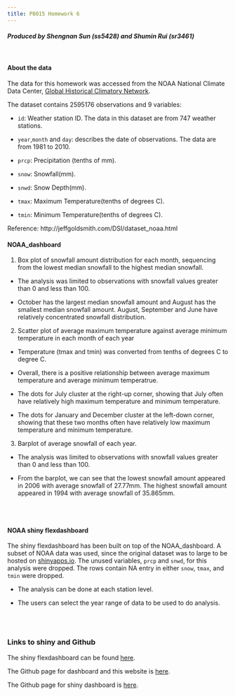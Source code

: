 ```yaml
---
title: P8015 Homework 6 
---
```

#### _Produced by Shengnan Sun (ss5428) and Shumin Rui (sr3461)_

\  
\  
\  

#### About the data  
The data for this homework was accessed from the NOAA National Climate Data Center, [Global Historical Climatory Network](https://data.nodc.noaa.gov/cgi-bin/iso?id=gov.noaa.ncdc:C00861).

The dataset contains 2595176 observations and 9 variables:

* `id`: Weather station ID. The data in this dataset are from 747 weather stations.

* `year`,`month` and `day`: describes the date of observations. The data are from 1981 to 2010.

* `prcp`: Precipitation (tenths of mm).

* `snow`: Snowfall(mm).

* `snwd`: Snow Depth(mm).

* `tmax`: Maximum Temperature(tenths of degrees C).

* `tmin`: Minimum Temperature(tenths of degrees C).

Reference: http://jeffgoldsmith.com/DSI/dataset_noaa.html

#### NOAA_dashboard

1. Box plot of snowfall amount distribution for each month, sequencing from the lowest median snowfall to the highest median snowfall.

* The analysis was limited to observations with snowfall values greater than 0 and less than 100.

* October has the largest median snowfall amount and August has the smallest median snowfall amount. August, September and June have relatively concentrated snowfall distribution.

2. Scatter plot of average maximum temperature against average minimum temperature in each month of each year

* Temperature (tmax and tmin) was converted from tenths of degrees C to degree C.

* Overall, there is a positive relationship between average maximum temperature and average minimum temperatrue. 

* The dots for July cluster at the right-up corner, showing that July often have relatively high maximum temperature and minimum temperature. 

* The dots for January and December cluster at the left-down corner, showing that these two months often have relatively low maximum temperature and minimum temperature.

3. Barplot of average snowfall of each year.

* The analysis was limited to observations with snowfall values greater than 0 and less than 100.

* From the barplot, we can see that the lowest snowfall amount appeared in 2006 with average snowfall of 27.77mm. The highest snowfall amount appeared in 1994 with average snowfall of 35.865mm.

<br>
<br>

#### NOAA shiny flexdashboard
The shiny flexdashboard has been built on top of the NOAA_dashboard. A subset of NOAA data was used, since the original dataset was to large to be hosted on [shinyapps.io](https://www.shinyapps.io/). The unused variables, `prcp` and `snwd`, for this analysis were dropped. The rows contain NA entry in either `snow`, `tmax`, and `tmin` were dropped.

* The analysis can be done at each station level.

* The users can select the year range of data to be used to do analysis. 


<br>
<br>

### Links to shiny and Github 
The shiny flexdashboard can be found [here](https://shengnansun.shinyapps.io/p8105_hw6_ss5428/).

The Github page for dashboard and this website is [here](https://github.com/ShRui/p8105_hw6_sr3461).

The Github page for shiny dashboard is [here](https://github.com/shengnans1105/p8105_hw6_ss5428).
